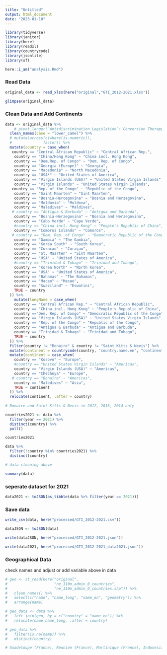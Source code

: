 ---
title: "Untitled"
output: html_document
date: "2023-01-10"
---


```{r message=FALSE}
library(tidyverse)
library(janitor)
library(here)
library(readxl)
library(countrycode)
library(jsonlite)
library(sf)

here::i_am("analysis.Rmd")

```



### Read Data


```{r}
original_data <- read_xlsx(here("original","GTI_2012-2021.xlsx"))
```


```{r}
glimpse(original_data)
```


### Clean Data and Add Continents


```{r}
data <- original_data %>%
    # pivot_longer(`Antidiscrimination Legislation`:`Conversion Therapy`, "indicator", "value") %>%
  clean_names(case = "lower_camel") %>%
  # mutate(across(c(where(is.numeric)),
  #              factor)) %>%
  mutate(country = case_when(
   country == "Central African Republic" ~ "Central African Rep.",
    country == "China/Hong Kong" ~ "China incl. Hong Kong",
    country == "Dem.Rep. of Congo" ~ "Dem. Rep. of Congo",
    country == "Georgia (Europe)" ~ "Georgia",
    country == "Macedonia" ~ "North Macedonia",
    country == "USA*" ~ "United States of America",
    country == "Virgin Islands (USA)" ~ "United States Virgin Islands",
    country == "Virgin Islands" ~ "United States Virgin Islands",
   country == "Rep. of the Congo" ~ "Republic of the Congo",
    country == "Saint Maarten" ~ "Sint Maarten",
    country == "Bosnia-Hercegovina" ~ "Bosnia and Herzegovina",
    country == "Moldovia" ~ "Moldova",
    country == "Maledives" ~ "Maldives",
   # country == "Antigua & Barbuda" ~ "Antigua and Barbuda",
    country == "Bosnia-Herzegovina" ~ "Bosnia and Herzegovina",
    country == "Cabo Verde" ~ "Cape Verde",
    #country == "China incl. Hong Kong" ~ "People's Republic of China",
    country == "Comoros Islands" ~ "Comoros",
   # country == "Dem. Rep. of Congo" ~ "Democratic Republic of the Congo",
    country == "Gambia" ~ "The Gambia",
    country == "Korea South" ~ "South Korea",
    country == "Curacao" ~ "Curaçao",
    country == "St. Maarten" ~ "Sint Maarten",
    country == "USA" ~ "United States of America",
    #country == "Trinidad & Tobago" ~ "Trinidad and Tobago",
    country == "Korea North" ~ "North Korea",
    country == "USA" ~ "United States of America",
    country == "Bahamas" ~ "The Bahamas",
    country == "Macao" ~ "Macau",
    country == "Swaziland" ~ "Eswatini",
    TRUE ~ country
  )) %>%
    mutate(longName = case_when(
    country == "Central African Rep." ~ "Central African Republic",
    country == "China incl. Hong Kong" ~ "People's Republic of China",
    country =="Dem. Rep. of Congo" ~ "Democratic Republic of the Congo",
    country == "Virgin Islands (USA)" ~ "United States Virgin Islands",
    country == "Rep. of the Congo" ~ "Republic of the Congo",
    country == "Antigua & Barbuda" ~ "Antigua and Barbuda",
    country == "Trinidad & Tobago" ~ "Trinidad and Tobago",
    TRUE ~ country
  )) %>%
  filter(country != "Bonaire" & country != "Saint Kitts & Nevis") %>%
  mutate(continent = countrycode(country, "country.name.en", "continent")) %>%
  mutate(continent = case_when(
    country == "Kosovo" ~ "Europe",
    #country == "United States Virgin Islands" ~ "Americas",
    country == "Virgin Islands (USA)" ~ "Americas",
    country == "Chechnya" ~ "Europe",
   # country == "Bonaire" ~ "Americas",
    country == "Maledives" ~ "Asia",
    TRUE ~ continent
  )) %>%
  relocate(continent, .after = country)
  
# Bonaire and Saint Kitts & Nevis in 2012, 2013, 2014 only
```



```{r}
countries2021 <- data %>%
  filter(year == 2021) %>%
  distinct(country) %>%
  pull()

countries2021
```



```{r}
data %>%
  filter(!country %in% countries2021) %>%
  distinct(country)

# data cleaning above
```





```{r}
summary(data)

```


### seperate dataset for 2021


```{r}
data2021 <- toJSON(as_tibble(data %>% filter(year == 2021)))
```




### Save data


```{r}
write_csv(data, here("processed/GTI_2012-2021.csv"))
```




```{r}
dataJSON <- toJSON(data)
```



```{r}
write(dataJSON, here("processed/GTI_2012-2021.json"))
```


```{r}
write(data2021, here("processed/GTI_2012-2021_data2021.json"))
```







### Geographical Data

check names and adjust or add variable above in data


```{r}
# geo <- st_read(here("original", 
#                     "ne_110m_admin_0_countries",
#                     "ne_110m_admin_0_countries.shp")) %>%
#   clean_names() %>%
#   select(c("name", "name_long", "name_en", "geometry")) %>%
#   arrange(name)
```


```{r}
# geo_data <- data %>%
#   left_join(geo, by = c("country" = "name_en")) %>%
#   relocate(name:name_long, .after = country)
```


```{r}
# geo_data %>%
#   filter(is.na(name)) %>%
#   distinct(country)

# Guadeloupe (France), Reunion (France), Martinique (France), Indonesia/Aceh (Indonesia), Chechnya (Russia), Gibraltar
```







